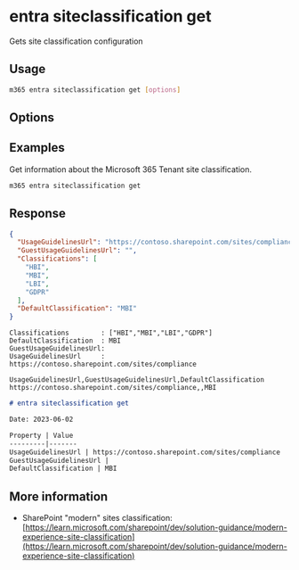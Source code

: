
# entra siteclassification get

Gets site classification configuration

## Usage

```sh
m365 entra siteclassification get [options]
```

## Options

<Global />

## Examples

Get information about the Microsoft 365 Tenant site classification.

```sh
m365 entra siteclassification get
```

## Response

<Tabs>
  <TabItem value="JSON">

  ```json
  {
    "UsageGuidelinesUrl": "https://contoso.sharepoint.com/sites/compliance",
    "GuestUsageGuidelinesUrl": "",
    "Classifications": [
      "HBI",
      "MBI",
      "LBI",
      "GDPR"
    ],
    "DefaultClassification": "MBI"
  }
  ```

  </TabItem>
  <TabItem value="Text">

  ```text
  Classifications        : ["HBI","MBI","LBI","GDPR"]
  DefaultClassification  : MBI
  GuestUsageGuidelinesUrl:
  UsageGuidelinesUrl     : https://contoso.sharepoint.com/sites/compliance
  ```

  </TabItem>
  <TabItem value="CSV">

  ```csv
  UsageGuidelinesUrl,GuestUsageGuidelinesUrl,DefaultClassification
  https://contoso.sharepoint.com/sites/compliance,,MBI
  ```

  </TabItem>
  <TabItem value="Markdown">

  ```md
  # entra siteclassification get

  Date: 2023-06-02

  Property | Value
  ---------|-------
  UsageGuidelinesUrl | https://contoso.sharepoint.com/sites/compliance
  GuestUsageGuidelinesUrl |
  DefaultClassification | MBI
  ```

  </TabItem>
</Tabs>

## More information

- SharePoint "modern" sites classification: [https://learn.microsoft.com/sharepoint/dev/solution-guidance/modern-experience-site-classification](https://learn.microsoft.com/sharepoint/dev/solution-guidance/modern-experience-site-classification)
